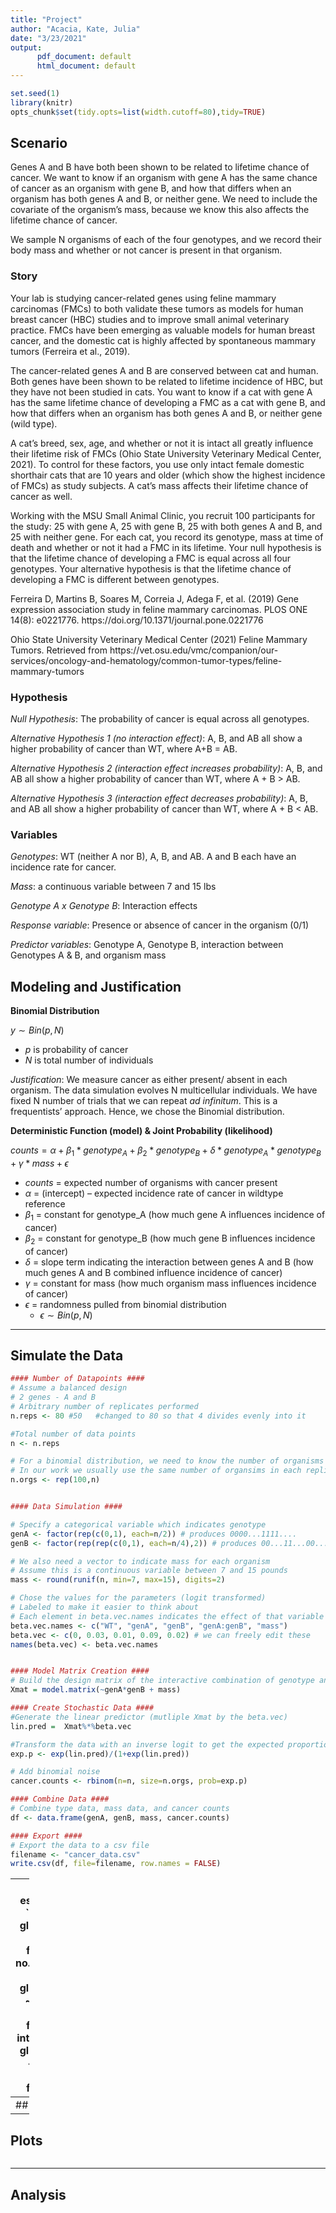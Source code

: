 ```yaml
---
title: "Project"
author: "Acacia, Kate, Julia"
date: "3/23/2021"
output: 
      pdf_document: default
      html_document: default
---
```


```r
set.seed(1)
library(knitr)
opts_chunk$set(tidy.opts=list(width.cutoff=80),tidy=TRUE)            
```

## Scenario
Genes A and B have both been shown to be related to lifetime chance of cancer. We want to know if an organism with gene A has the same chance of cancer as an organism with gene B, and how that differs when an organism has both genes A and B, or neither gene. We need to include the covariate of the organism’s mass, because we know this also affects the lifetime chance of cancer. 

We sample N organisms of each of the four genotypes, and we record their body mass and whether or not cancer is present in that organism. 

### Story

Your lab is studying cancer-related genes using feline mammary carcinomas (FMCs) to both validate these tumors as models for human breast cancer (HBC) studies and to improve small animal veterinary practice. FMCs have been emerging as valuable models for human breast cancer, and the domestic cat is highly affected by spontaneous mammary tumors (Ferreira et al., 2019).
 
The cancer-related genes A and B are conserved between cat and human. Both genes have been shown to be related to lifetime incidence of HBC, but they have not been studied in cats. You want to know if a cat with gene A has the same lifetime chance of developing a FMC as a cat with gene B, and how that differs when an organism has both genes A and B, or neither gene (wild type).
 
A cat’s breed, sex, age, and whether or not it is intact all greatly influence their lifetime risk of FMCs (Ohio State University Veterinary Medical Center, 2021). To control for these factors, you use only intact female domestic shorthair cats that are 10 years and older (which show the highest incidence of FMCs) as study subjects. A cat’s mass affects their lifetime chance of cancer as well. 

Working with the MSU Small Animal Clinic, you recruit 100 participants for the study: 25 with gene A, 25 with gene B, 25 with both genes A and B, and 25 with neither gene. For each cat, you record its genotype, mass at time of death and whether or not it had a FMC in its lifetime. Your null hypothesis is that the lifetime chance of developing a FMC is equal across all four genotypes. Your alternative hypothesis is that the lifetime chance of developing a FMC is different between genotypes.


Ferreira D, Martins B, Soares M, Correia J, Adega F, et al. (2019) Gene expression association study in feline mammary carcinomas. PLOS ONE 14(8): e0221776. https://doi.org/10.1371/journal.pone.0221776

Ohio State University Veterinary Medical Center (2021) Feline Mammary Tumors. Retrieved from https://vet.osu.edu/vmc/companion/our-services/oncology-and-hematology/common-tumor-types/feline-mammary-tumors


### Hypothesis

_Null Hypothesis_: The probability of cancer is equal across all genotypes.

_Alternative Hypothesis 1 (no interaction effect)_: A, B, and AB all show a higher probability of cancer than WT, where A+B = AB.

_Alternative Hypothesis 2 (interaction effect increases probability)_: A, B, and AB all show a higher probability of cancer than WT, where A + B > AB.

_Alternative Hypothesis 3 (interaction effect decreases probability)_: A, B, and AB all show a higher probability of cancer than WT, where A + B < AB.



### Variables

_Genotypes_: WT (neither A nor B), A, B, and AB. A and B each have an incidence rate for cancer.

_Mass_: a continuous variable between 7 and 15 lbs

_Genotype A x Genotype B_: Interaction effects

_Response variable_: Presence or absence of cancer in the organism (0/1) 

_Predictor variables_: Genotype A, Genotype B, interaction between Genotypes A & B, and organism mass 


## Modeling and Justification


**Binomial Distribution**

$y \sim Bin(p,N)$

- $p$ is probability of cancer
- $N$ is total number of individuals

_Justification_: We measure cancer as either present/ absent in each organism. The data simulation evolves N multicellular individuals. We have fixed N number of trials that we can repeat _ad infinitum_. This is a frequentists' approach. Hence, we chose the Binomial distribution.

**Deterministic Function (model) & Joint Probability (likelihood)**

$counts = \alpha + \beta_1 * genotype_A + \beta_2 * genotype_B + \delta * genotype_A * genotype_B + \gamma * mass + \epsilon$

- $counts$ = expected number of organisms with cancer present
- $\alpha$ = (intercept) -- expected incidence rate of cancer in wildtype reference
- $\beta_1$ = constant for genotype_A (how much gene A influences incidence of cancer)
- $\beta_2$ = constant for genotype_B (how much gene B influences incidence of cancer)
- $\delta$ = slope term indicating the interaction between genes A and B (how much genes A and B combined influence incidence of cancer)
- $\gamma$ = constant for mass (how much organism mass influences incidence of cancer)
- $\epsilon$ = randomness pulled from binomial distribution
  + $\epsilon \sim Bin(p,N)$

---

## Simulate the Data

```r

#### Number of Datapoints ####
# Assume a balanced design
# 2 genes - A and B
# Arbitrary number of replicates performed
n.reps <- 80 #50   #changed to 80 so that 4 divides evenly into it

#Total number of data points
n <- n.reps

# For a binomial distribution, we need to know the number of organisms in each replicate
# In our work we usually use the same number of organsims in each replicate
n.orgs <- rep(100,n)


#### Data Simulation ####

# Specify a categorical variable which indicates genotype
genA <- factor(rep(c(0,1), each=n/2)) # produces 0000...1111....
genB <- factor(rep(rep(c(0,1), each=n/4),2)) # produces 00...11...00...11...

# We also need a vector to indicate mass for each organism
# Assume this is a continuous variable between 7 and 15 pounds
mass <- round(runif(n, min=7, max=15), digits=2)

# Chose the values for the parameters (logit transformed)
# Labeled to make it easier to think about
# Each element in beta.vec.names indicates the effect of that variable or interaction of variables
beta.vec.names <- c("WT", "genA", "genB", "genA:genB", "mass")
beta.vec <- c(0, 0.03, 0.01, 0.09, 0.02) # we can freely edit these
names(beta.vec) <- beta.vec.names


#### Model Matrix Creation ####
# Build the design matrix of the interactive combination of genotype and mass
Xmat = model.matrix(~genA*genB + mass)

#### Create Stochastic Data ####
#Generate the linear predictor (mutliple Xmat by the beta.vec)
lin.pred =  Xmat%*%beta.vec

#Transform the data with an inverse logit to get the expected proportion of cancerous samples
exp.p <- exp(lin.pred)/(1+exp(lin.pred))

# Add binomial noise
cancer.counts <- rbinom(n=n, size=n.orgs, prob=exp.p)

#### Combine Data ####
# Combine type data, mass data, and cancer counts
df <- data.frame(genA, genB, mass, cancer.counts)

#### Export ####
# Export the data to a csv file
filename <- "cancer_data.csv"
write.csv(df, file=filename, row.names = FALSE)
```

---
## Parameter estimation method
```r
null.model <- glm(cancer.counts ~ mass, family=poisson)
no.interaction.model <- glm(cancer.counts ~ genA + genB + mass, family=poisson)
interaction.model <- glm(cancer.counts ~ genA*genB + mass, family=poisson)

```
---
## Statistical Test

---

## Plots



```r
```

---

## Analysis
```r
```

